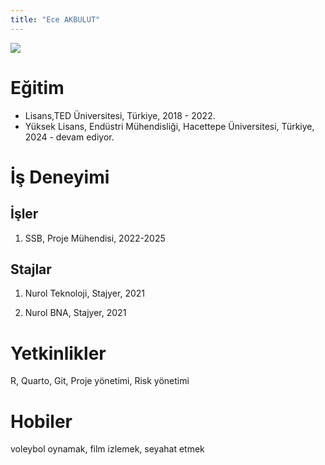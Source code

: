 ```yaml
---
title: "Ece AKBULUT"
---
```


![](/assets/images/eceakb.jpg){fig-align="center"}

# Eğitim

-   Lisans,TED Üniversitesi, Türkiye, 2018 - 2022.
-   Yüksek Lisans, Endüstri Mühendisliği, Hacettepe Üniversitesi, Türkiye, 2024 - devam ediyor.

# İş Deneyimi

## İşler

1.  SSB, Proje Mühendisi, 2022-2025


## Stajlar

1.  Nurol Teknoloji, Stajyer, 2021

2.  Nurol BNA, Stajyer, 2021


# Yetkinlikler

R, Quarto, Git, Proje yönetimi, Risk yönetimi

# Hobiler

voleybol oynamak, film izlemek, seyahat etmek